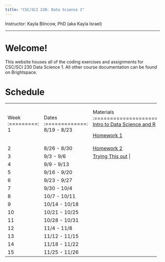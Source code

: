 ```yaml
---
title: "CSC/SCI 230: Data Science 1"
---
```


Instructor: Kayla Blincow, PhD (aka Kayla Israel)

------------------------------------------------------------------------

# Welcome!

This website houses all of the coding exercises and assignments for CSC/SCI 230 Data Science 1. All other course documentation can be found on Brightspace.

# Schedule

+-----------+---------------+----------------------------------------------+-----------+
| Week      | Dates         | Materials                                    |           |
+:=========:+:=============:+:============================================:+===========+
| 1         | 8/19 - 8/23   | [Intro to Data Science and R](Week1R4DS.qmd) |           |
|           |               |                                              |           |
|           |               | [Homework 1](Week1HW.qmd)                    |           |
+-----------+---------------+----------------------------------------------+-----------+
| 2         | 8/26 - 8/30   | [Homework 2](Week2HW.qmd)                    |           |
+-----------+---------------+----------------------------------------------+-----------+
| 3         | 9/3 - 9/6     |  [Trying This out](part_1_prep.qmd)                                            |           |
+-----------+---------------+----------------------------------------------+-----------+
| 4         | 9/9 - 9/13    |                                              |           |
+-----------+---------------+----------------------------------------------+-----------+
| 5         | 9/16 - 9/20   |                                              |           |
+-----------+---------------+----------------------------------------------+-----------+
| 6         | 9/23 - 9/27   |                                              |           |
+-----------+---------------+----------------------------------------------+-----------+
| 7         | 9/30 - 10/4   |                                              |           |
+-----------+---------------+----------------------------------------------+-----------+
| 8         | 10/7 - 10/11  |                                              |           |
+-----------+---------------+----------------------------------------------+-----------+
| 9         | 10/14 - 10/18 |                                              |           |
+-----------+---------------+----------------------------------------------+-----------+
| 10        | 10/21 - 10/25 |                                              |           |
+-----------+---------------+----------------------------------------------+-----------+
| 11        | 10/28 - 10/31 |                                              |           |
+-----------+---------------+----------------------------------------------+-----------+
| 12        | 11/4 - 11/8   |                                              |           |
+-----------+---------------+----------------------------------------------+-----------+
| 13        | 11/12 - 11/15 |                                              |           |
+-----------+---------------+----------------------------------------------+-----------+
| 14        | 11/18 - 11/22 |                                              |           |
+-----------+---------------+----------------------------------------------+-----------+
| 15        | 11/25 - 11/26 |                                              |           |
+-----------+---------------+----------------------------------------------+-----------+
